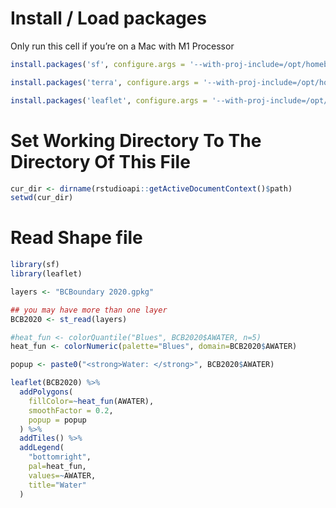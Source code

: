 # Install / Load packages

Only run this cell if you're on a Mac with M1 Processor

```r
install.packages('sf', configure.args = '--with-proj-include=/opt/homebrew/include/ --with-proj-lib=/opt/homebrew/lib/', configure.vars = 'GDAL_DATA=/opt/homebrew/opt/gdal/share/gdal/')

install.packages('terra', configure.args = '--with-proj-include=/opt/homebrew/include/ --with-proj-lib=/opt/homebrew/lib/', configure.vars = 'GDAL_DATA=/opt/homebrew/opt/gdal/share/gdal/')

install.packages('leaflet', configure.args = '--with-proj-include=/opt/homebrew/include/ --with-proj-lib=/opt/homebrew/lib/', configure.vars = 'GDAL_DATA=/opt/homebrew/opt/gdal/share/gdal/')
```

# Set Working Directory To The Directory Of This File

```r
cur_dir <- dirname(rstudioapi::getActiveDocumentContext()$path)
setwd(cur_dir)
```


# Read Shape file

```r
library(sf)
library(leaflet)

layers <- "BCBoundary 2020.gpkg"

## you may have more than one layer
BCB2020 <- st_read(layers)

#heat_fun <- colorQuantile("Blues", BCB2020$AWATER, n=5)
heat_fun <- colorNumeric(palette="Blues", domain=BCB2020$AWATER)

popup <- paste0("<strong>Water: </strong>", BCB2020$AWATER)

leaflet(BCB2020) %>%
  addPolygons(
    fillColor=~heat_fun(AWATER),
    smoothFactor = 0.2,
    popup = popup
  ) %>%
  addTiles() %>%
  addLegend(
    "bottomright",
    pal=heat_fun,
    values=~AWATER,
    title="Water"
  )
```